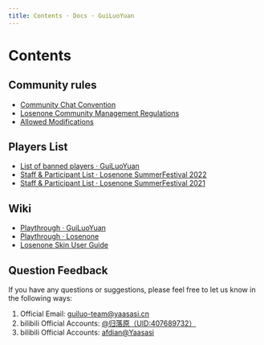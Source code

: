 ```yaml
---
title: Contents · Docs · GuiLuoYuan
---
```


# Contents

## Community rules

- [Community Chat Convention](rules/community_chat_convention)
- [Losenone Community Management Regulations](rules/losenone_community_management_regulations)
- [Allowed Modifications](rules/allowed_modifications)

## Players List

- [List of banned players · GuiLuoYuan](players_list/blacklists)
- [Staff & Participant List · Losenone SummerFestival 2022](losenone_summerfestival_2022_staff_and_participant_list)
- [Staff & Participant List · Losenone SummerFestival 2021](losenone_summerfestival_2021_staff_and_participant_list)

## Wiki

- [Playthrough · GuiLuoYuan](https://spark.yaasasi.cn/docs/playthrough)
- [Playthrough · Losenone](https://spark.yaasasi.cn/docs/playthrough_losenone)
- [Losenone Skin User Guide](wiki/losenone_skin_user_guide)

## Question Feedback

If you have any questions or suggestions, please feel free to let us know in the following ways:

1. Official Email: guiluo-team@yaasasi.cn
2. bilibili Official Accounts: [@归落原（UID:407689732）](https://space.bilibili.com/407689732)
3. bilibili Official Accounts: [afdian@Yaasasi](https://afdian.net/@Yaasasi)